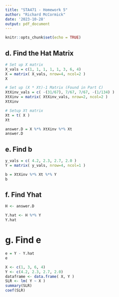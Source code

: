```yaml
---
title: "STA471 - Homework 5"
author: "Richard McCormick"
date: '2023-10-28'
output: pdf_document
---
```


```r
knitr::opts_chunk$set(echo = TRUE)
```

## d. Find the Hat Matrix

```r
# Set up X matrix
X_vals = c(1, 1, 1, 1, 1, 3, 6, 4)
X = matrix( X_vals, nrow=4, ncol=2 )
X

# Set up (X * Xt)-1 Matrix (Found in Part C)
XtXinv_vals = c( -(31/67), 7/67, 7/67, -(1/134) )
XtXinv = matrix( XtXinv_vals, nrow=2, ncol=2 )
XtXinv

# Setup Xt matrix
Xt = t( X )
Xt

answer.D = X %*% XtXinv %*% Xt
answer.D
```
## e. Find b
```r
y_vals = c( 4.2, 2.3, 2.7, 2.0 )
Y = matrix( y_vals, nrow=4, ncol=1 )

b = XtXinv %*% Xt %*% Y
b
```

## f. Find Yhat
```r
H <- answer.D

Y.hat <- H %*% Y
Y.hat
```

# g. Find e

```r
e = Y - Y.hat
e
```

```r
X <- c(1, 3, 6, 4)
Y <- c(4.2, 2.3, 2.7, 2.0)
dataframe <- data.frame( X, Y )
SLR <- lm( Y ~ X )
summary(SLR)
coef(SLR)
```

